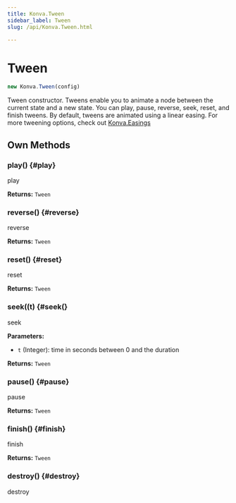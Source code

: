 ```yaml
---
title: Konva.Tween
sidebar_label: Tween
slug: /api/Konva.Tween.html

---
```


# Tween

```javascript
new Konva.Tween(config)
```

Tween constructor.  Tweens enable you to animate a node between the current state and a new state.  You can play, pause, reverse, seek, reset, and finish tweens.  By default, tweens are animated using  a linear easing.  For more tweening options, check out [Konva.Easings](/docs/api/Konva-Easings.html)

## Own Methods

### play() {#play}

play

**Returns:** `Tween` 

### reverse() {#reverse}

reverse

**Returns:** `Tween` 

### reset() {#reset}

reset

**Returns:** `Tween` 

### seek((t) {#seek(}

seek

**Parameters:**

- `t` (Integer): time in seconds between 0 and the duration

**Returns:** `Tween` 

### pause() {#pause}

pause

**Returns:** `Tween` 

### finish() {#finish}

finish

**Returns:** `Tween` 

### destroy() {#destroy}

destroy

